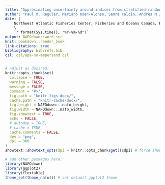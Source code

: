 ```yaml
---
title: "Approximating uncertainty around indices from stratified-random trawl surveys using the Gamma distribution"
author: "Paul M. Regular, Mariano Koen-Alonso, Semra Yalcin, Andrea M.J. Perreault, Laura J. Wheeland"
date: | 
    Northwest Atlantic Fisheries Center, Fisheries and Oceans Canada, P.O.Box 5667, St. John’s, NL, A1C 5X1, Canada\       
    \
    `r format(Sys.time(), "%Y-%m-%d")` 
output: NAFOdown::word_scr
knit: bookdown::render_book
link-citations: true
bibliography: bib/refs.bib
csl: csl/apa-no-ampersand.csl
---
```


```r
# adjust as desired:
knitr::opts_chunk$set(
  collapse = TRUE,
  warning = FALSE,
  message = FALSE,
  comment = "#>",
  fig.path = "knitr-figs-docx/",
  cache.path = "knitr-cache-docx/",
  fig.height = NAFOdown::.nafo_height,
  fig.width = NAFOdown::.nafo_width, 
  fig.showtext = TRUE,
  echo = FALSE,
  # autodep = TRUE,
  # cache = TRUE,
  cache.comments = FALSE,
  dev = "png",
  dpi = 300
)
showtext::showtext_opts(dpi = knitr::opts_chunk$get()$dpi) # force showtext dpi to match chunk dpi to preserve proper font size (9 pt)
```

```r
# add other packages here:
library(NAFOdown)
library(ggplot2)
library(flextable)
theme_set(theme_nafo()) # set default ggplot2 theme
```
